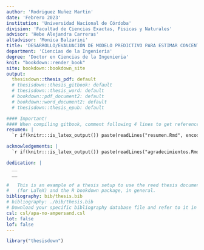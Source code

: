 ```yaml
---
author: 'Rodriguez Nuñez Martin'
date: 'Febrero 2023'
institution: 'Universidad Nacional de Córdoba'
division: 'Facultad de Ciencias Exactas, Fisicas y Naturales'
advisor: 'Hebe Alejandra Carreras'
altadvisor: 'Monica Balzarini'
title: 'DESARROLLO/EVALUACIÓN DE MODELO PREDICTIVO PARA ESTIMAR CONCENTRACIÓN DE AEROSOLES EN ATMOSFERAS DE ZONAS URBANAS'
department: 'Ciencias de la Ingenieria'
degree: 'Doctor en Ciencias de la Ingenieria'
knit: "bookdown::render_book"
site: bookdown::bookdown_site
output: 
  thesisdown::thesis_pdf: default
  # thesisdown::thesis_gitbook: default
  # thesisdown::thesis_word: default
  # bookdown::pdf_document2: default
  # bookdown::word_document2: default
  # thesisdown::thesis_epub: default

#### Important!
#### When compiling gitbook, comment following 4 lines to get references
resumen: |
  `r if(knitr:::is_latex_output()) paste(readLines("resumen.Rmd", encoding = "UTF-8"), collapse = '\n  ')`

acknowledgements: |
  `r if(knitr:::is_latex_output()) paste(readLines("agradecimientos.Rmd", encoding = "UTF-8"), collapse = '\n  ')`

dedication: |
  __
  __

#   This is an example of a thesis setup to use the reed thesis document class
#   (for LaTeX) and the R bookdown package, in general.
bibliography: bib/thesis.bib
# bibliography: ./bib/thesis.bib
# Download your specific bibliography database file and refer to it in the line above.
csl: csl/apa-no-ampersand.csl
lot: false
lof: false
---
```


```r
library("thesisdown")
```